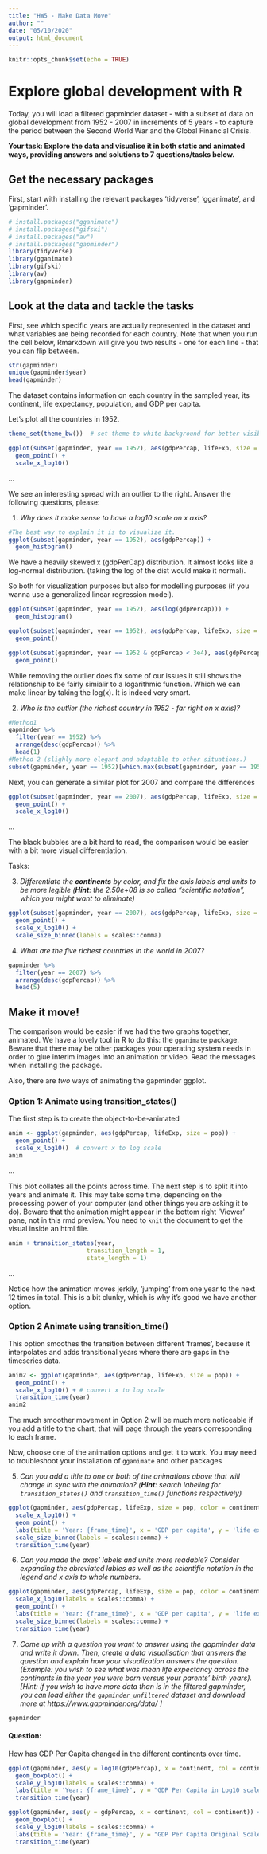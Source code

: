 ```yaml
---
title: "HW5 - Make Data Move"
author: ""
date: "05/10/2020"
output: html_document
---
```


```r
knitr::opts_chunk$set(echo = TRUE)
```

#  Explore global development with R
Today, you will load a filtered gapminder dataset -  with a subset of data on global development from 1952 - 2007 in increments of 5 years - to capture the period between the Second World War and the Global Financial Crisis. 

**Your task: Explore the data and visualise it in both static and animated ways, providing answers and solutions to 7 questions/tasks below.**

## Get the necessary packages
First, start with installing the relevant packages 'tidyverse', 'gganimate', and 'gapminder'.

```r
# install.packages("gganimate")
# install.packages("gifski")
# install.packages("av")
# install.packages("gapminder")
library(tidyverse)
library(gganimate)
library(gifski)
library(av)
library(gapminder)
```

## Look at the data and tackle the tasks
First, see which specific years are actually represented in the dataset and what variables are being recorded for each country. Note that when you run the cell below, Rmarkdown will give you two results - one for each line - that you can flip between.
```r
str(gapminder)
unique(gapminder$year)
head(gapminder)
```

The dataset contains information on each country in the sampled year, its continent, life expectancy, population, and GDP per capita.

Let's plot all the countries in 1952.
```r
theme_set(theme_bw())  # set theme to white background for better visibility

ggplot(subset(gapminder, year == 1952), aes(gdpPercap, lifeExp, size = pop)) +
  geom_point() +
  scale_x_log10() 
```

...

We see an interesting spread with an outlier to the right. Answer the following questions, please:


1. *Why does it make sense to have a log10 scale on x axis?*
```r
#The best way to explain it is to visualize it.
ggplot(subset(gapminder, year == 1952), aes(gdpPercap)) +
  geom_histogram()
```
We have a heavily skewed x (gdpPerCap) distribution. It almost looks like a log-normal distribution. (taking the log of the dist would make it normal). 

So both for visualization purposes but also for modelling purposes (if you wanna use a generalized linear regression model). 
```r
ggplot(subset(gapminder, year == 1952), aes(log(gdpPercap))) +
  geom_histogram()
```


```r
ggplot(subset(gapminder, year == 1952), aes(gdpPercap, lifeExp, size = pop)) +
  geom_point()

```

```r
ggplot(subset(gapminder, year == 1952 & gdpPercap < 3e4), aes(gdpPercap, lifeExp, size = pop)) +
  geom_point()

```
While removing the outlier does fix some of our issues it still shows the relationship to be fairly simialir to a logarithmic function. Which we can make linear by taking the log(x). It is indeed very smart. 

2. *Who is the outlier (the richest country in 1952 - far right on x axis)?* 
```r
#Method1
gapminder %>% 
  filter(year == 1952) %>% 
  arrange(desc(gdpPercap)) %>% 
  head(1)
#Method 2 (slighly more elegant and adaptable to other situations.)
subset(gapminder, year == 1952)[which.max(subset(gapminder, year == 1952)$gdpPercap),]
```


Next, you can generate a similar plot for 2007 and compare the differences
```r
ggplot(subset(gapminder, year == 2007), aes(gdpPercap, lifeExp, size = pop)) +
  geom_point() +
  scale_x_log10() 
```

...

The black bubbles are a bit hard to read, the comparison would be easier with a bit more visual differentiation.

Tasks:

3. *Differentiate the **continents** by color, and fix the axis labels and units to be more legible (**Hint**: the 2.50e+08 is so called "scientific notation", which you might want to eliminate)*
```r

ggplot(subset(gapminder, year == 2007), aes(gdpPercap, lifeExp, size = pop, color = continent)) +
  geom_point() +
  scale_x_log10() + 
  scale_size_binned(labels = scales::comma)

```


4. *What are the five richest countries in the world in 2007?*

```r
gapminder %>% 
  filter(year == 2007) %>% 
  arrange(desc(gdpPercap)) %>% 
  head(5)

```



##  Make it move!

The comparison would be easier if we had the two graphs together, animated. We have a lovely tool in R to do this: the `gganimate` package. Beware that there may be other packages your operating system needs in order to glue interim images into an animation or video. Read the messages when installing the package.

Also, there are *two* ways of animating the gapminder ggplot.

### Option 1: Animate using transition_states() 

The first step is to create the object-to-be-animated
```r
anim <- ggplot(gapminder, aes(gdpPercap, lifeExp, size = pop)) +
  geom_point() +
  scale_x_log10()  # convert x to log scale
anim
```

...

This plot collates all the points across time. The next step is to split it into years and animate it. This may take some time, depending on the processing power of your computer (and other things you are asking it to do). Beware that the animation might appear in the bottom right 'Viewer' pane, not in this rmd preview. You need to `knit` the document to get the visual inside an html file.

```r
anim + transition_states(year, 
                      transition_length = 1,
                      state_length = 1)

```
...

Notice how the animation moves jerkily, 'jumping' from one year to the next 12 times in total. This is a bit clunky, which is why it's good we have another option. 


### Option 2 Animate using transition_time()
This option smoothes the transition between different 'frames', because it interpolates and adds transitional years where there are gaps in the timeseries data.

```r
anim2 <- ggplot(gapminder, aes(gdpPercap, lifeExp, size = pop)) +
  geom_point() +
  scale_x_log10() + # convert x to log scale
  transition_time(year)
anim2
```

The much smoother movement in Option 2 will be much more noticeable if you add a title to the chart, that will page through the years corresponding to each frame.

Now, choose one of the animation options and get it to work. You may need to troubleshoot your installation of `gganimate` and other packages 


5. *Can you add a title to one or both of the animations above that will change* 
 *in sync with the animation?* *(**Hint**: search labeling for `transition_states()` and `transition_time()` functions respectively)*
```r
ggplot(gapminder, aes(gdpPercap, lifeExp, size = pop, color = continent)) +
  scale_x_log10() + 
  geom_point() +
  labs(title = 'Year: {frame_time}', x = 'GDP per capita', y = 'life expectancy') +
  scale_size_binned(labels = scales::comma) +
  transition_time(year)

```


6. *Can you made the axes' labels and units more readable? Consider expanding the abreviated lables as well as the scientific notation in the legend and x axis to whole numbers.*
```r
ggplot(gapminder, aes(gdpPercap, lifeExp, size = pop, color = continent)) +
  scale_x_log10(labels = scales::comma) + 
  geom_point() +
  labs(title = 'Year: {frame_time}', x = 'GDP per capita', y = 'life expectancy') +
  scale_size_binned(labels = scales::comma) +
  transition_time(year)

```


7. *Come up with a question you want to answer using the gapminder data and write it down. Then, create a data visualisation that answers the question and explain how your visualization answers the question. (Example: you wish to see what was mean life expectancy across the continents in the year you were born versus your parents' birth years). [Hint: if you wish to have more data than is in the filtered gapminder, you can load either the `gapminder_unfiltered` dataset and download more at https://www.gapminder.org/data/ ]*

```r
gapminder
```

#### Question:
How has GDP Per Capita changed in the different continents over time. 

```r
ggplot(gapminder, aes(y = log10(gdpPercap), x = continent, col = continent)) + 
  geom_boxplot() + 
  scale_y_log10(labels = scales::comma) +
  labs(title = 'Year: {frame_time}', y = "GDP Per Capita in Log10 scale") +
  transition_time(year)
```

```r
ggplot(gapminder, aes(y = gdpPercap, x = continent, col = continent)) + 
  geom_boxplot() + 
  scale_y_log10(labels = scales::comma) +
  labs(title = 'Year: {frame_time}', y = "GDP Per Capita Original Scale") +
  transition_time(year)
```


